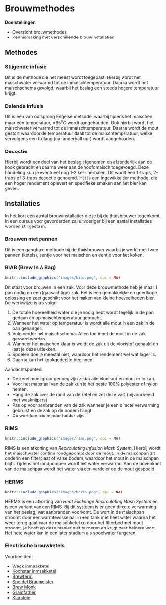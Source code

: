 # Brouwmethodes {#brouwmethodes}

**Doelstellingen**

-  Overzicht brouwmethodes
-  Kennismaking met verschillende brouwinstallaties

## Methodes

### Stijgende infusie

Dit is de methode die het meest wordt toegepast. Hierbij wordt het maischwater verwarmd tot de inmaischtemperatuur. Daarna wordt het maischschema gevolgd, waarbij het beslag een steeds hogere temperatuur krijgt.

### Dalende infusie

Dit is een van oorsprong Engelse methode, waarbij tijdens het maischen maar één temperatuur, $\pm 65^oC$ wordt aangehouden. Ook hierbij wordt het maischwater verwarmd tot de inmaischtemperatuur. Daarna wordt de mout gestort waardoor de temperatuur daalt tot de maischtemperatuur, welke vervolgens een tijdlang (ca. anderhalf uur) wordt aangehouden.

### Decoctie

Hierbij wordt een deel van het beslag afgenomen en afzonderlijk aan de kook gebracht en daarna weer aan de hoofdmaisch toegevoegd. Deze handeling kun je eventueel nog 1-2 keer herhalen. Dit wordt een 1-traps, 2-traps of 3-traps decoctie genoemd. Het is een ingewikkelder methode, die een hoger rendement oplevert en specifieke smaken aan het bier kan geven.

## Installaties

In het kort een aantal brouwinstallaties die je bij de thuisbrouwer tegenkomt. In een cursus voor gevorderden zal uitvoeriger bij een aantal installaties worden stil gestaan.

### Brouwen met pannen

Dit is een gangbare methode bij de thuisbrouwer waarbij je werkt met twee pannen (ketels), eentje voor het maischen en eentje voor het koken.

### BIAB (Brew In A Bag)

```r
knitr::include_graphics("images/biab.png", dpi = NA)
```

Dit staat voor brouwen in een zak. Voor deze brouwmethode heb je maar 1 pan nodig en een (gaasachtige) zak. Het is een gemakkelijke en goedkope oplossing en zeer geschikt voor het maken van kleine hoeveelheden bier. De werkwijze is als volgt:

1. De totale hoeveelheid water die je nodig hebt wordt tegelijk in de pan gedaan en op maischtemperatuur gebracht.
1. Wanneer het water op temperatuur is wordt alle mout in een zak in de pan gehangen.
1. Volg verder het maischschema. Af en toe moet de mout in de zak geroerd worden.
1. Wanneer het maischen klaar is wordt de zak uit de vloeistof gehaald en laat je deze uitlekken.
1. Spoelen doe je meestal niet, waardoor het rendement wel wat lager is.
1. Daarna kan het kookgedeelte beginnen.

Aandachtspunten:

+ De ketel moet groot genoeg zijn zodat alle vloeistof en mout er in kan.
+ Voor het materiaal van de zak kun je het beste 100% polyester of nylon nemen.
+ Hang de zak over de rand van de ketel en zet deze vast (bijvoorbeeld met wasknijpers)
+ Pas op voor aanbranden van de zak wanneer je een directe verwarming gebruikt en de zak op de bodem hangt.
+ De wort kan iets minder helder zijn.

### RIMS

```r
knitr::include_graphics("images/rims.png", dpi = NA)
```

RIMS is een afkorting van *Recirculating Infusion Mash System*. Hierbij wordt het maischwater continu rondgepompt door de mout. In de maischpan zit onderin een filterplaat of valse bodem, waardoor het mout in de maischpan blijft. Tijdens het rondpompen wordt het water verwarmd. Aan de bovenkant van de maischpan wordt het water via een verdeler op de mout gespoeld.

### HERMS

```r
knitr::include_graphics("images/herms.png", dpi = NA)
```

HERMS is een afkorting van *Heat Exchange Recirculating Mash System* en is een variant van een RIMS. Bij dit systeem is er geen directe verwarming van het beslag, wat aanbranden voorkomt. De wort in de maischpan stroomt door een warmtewisselaar in een tank met heet water waarna het weer terug gaat naar de maischketel en door het filterbed met mout stroomt. je hoeft op deze manier niet te roeren en krijgt zeer heldere wort. Het hete water kan in een later stadium als spoelwater fungeren.\pagebreak

### Electrische brouwketels

Voorbeelden:

-  [Weck inmaakketel](https://www.braumarkt.com/weck-w25a-thermostaat-tijdklok-kraan)
-  [Kochstar inmaakketel](https://www.unibrew-nederland.nl/kochstar-roestvrijstalen-27-liter-pan-met-digitale-display-tijd-en-temperatuurinstelling.html)
-  [Brewferm](https://www.brouwland.com/nl/onze-producten/bierbereiding/brouwapparatuur/electrische-brouwketels/grainfather-connect)
-  [Speidel Braumeister](https://www.brouwland.com/nl/onze-producten/bierbereiding/brouwapparatuur/electrische-brouwketels/braumeister-accessoires)
-  [Brew Monk](https://www.brouwland.com/nl/onze-producten/bierbereiding/brouwapparatuur/electrische-brouwketels/brew-monk)
-  [Grainfather]( https://www.brouwland.com/nl/onze-producten/bierbereiding/brouwapparatuur/electrische-brouwketels/grainfather-connect)
-  [Klarstein](https://www.klarstein.nl/Grote-Huishoudelijke-Apparaten/Biertap-Drinken-dispenser/Zelf-bier-maken/)

